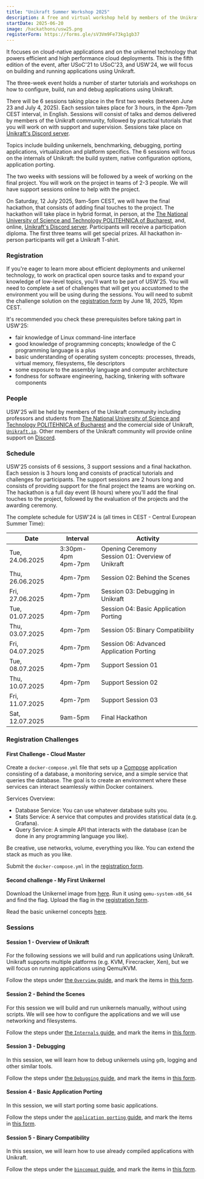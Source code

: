 ```yaml
---
title: "Unikraft Summer Workshop 2025"
description: A free and virtual workshop held by members of the Unikraft community this June 23 - July 12, 2025.
startDate: 2025-06-20
image: /hackathons/usw25.png
registerForm: https://forms.gle/sV3Vm9Fe73kg1gb37
---
```


It focuses on cloud-native applications and on the unikernel technology that powers efficient and high performance cloud deployments.
This is the fifth edition of the event, after USoC'21 to USoC'23, and USW'24, we will focus on building and running applications using Unikraft.

The three-week event holds a number of starter tutorials and workshops on how to configure, build, run and debug applications using Unikraft.

There will be 6 sessions taking place in the first two weeks (between June 23 and July 4, 2025).
Each session takes place for 3 hours, in the 4pm-7pm CEST interval, in English.
Sessions will consist of talks and demos delivered by members of the Unikraft community, followed by practical tutorials that you will work on with support and supervision.
Sessions take place on [Unikraft's Discord server](https://bit.ly/UnikraftDiscord).

Topics include building unikernels, benchmarking, debugging, porting applications, virtualization and platform specifics.
The 6 sessions will focus on the internals of Unikraft: the build system, native configuration options, application porting.

The two weeks with sessions will be followed by a week of working on the final project.
You will work on the project in teams of 2-3 people.
We will have support sessions online to help with the project.

On Saturday, 12 July 2025, 9am-5pm CEST, we will have the final hackathon, that consists of adding final touches to the project.
The hackathon will take place in hybrid format, in person, at the [The National University of Science and Technology POLITEHNICA of Bucharest](https://upb.ro/en/), and, online, [Unikraft's Discord server](https://bit.ly/UnikraftDiscord).
Participants will receive a participation diploma.
The first three teams will get special prizes.
All hackathon in-person participants will get a Unikraft T-shirt.

### Registration

If you're eager to learn more about efficient deployments and unikernel technology, to work on practical open source tasks and to expand your knowledge of low-level topics, you'll want to be part of USW'25.
You will need to complete a set of challenges that will get you accustomed to the environment you will be using during the sessions.
You will need to submit the challenge solution on the [registration form](https://forms.gle/8rMpU6Z48cadXxyn9) by June 18, 2025, 10pm CEST.

It's recommended you check these prerequisites before taking part in USW'25:

* fair knowledge of Linux command-line interface
* good knowledge of programming concepts;
  knowledge of the C programming language is a plus
* basic understanding of operating system concepts: processes, threads, virtual memory, filesystems, file descriptors
* some exposure to the assembly language and computer architecture
* fondness for software engineering, hacking, tinkering with software components

### People

USW'25 will be held by members of the Unikraft community including professors and students from [The National University of Science and Technology POLITEHNICA of Bucharest](https://upb.ro/) and the comercial side of Unikraft, [`Unikraft.io`](https://unikraft.io/).
Other members of the Unikraft community will provide online support on [Discord](https://bit.ly/UnikraftDiscord).

### Schedule

USW'25 consists of 6 sessions, 3 support sessions and a final hackathon.
Each session is 3 hours long and consists of practical tutorials and challenges for participants.
The support sessions are 2 hours long and consists of providing support for the final project the teams are working on.
The hackathon is a full day event (8 hours) where you'll add the final touches to the project, followed by the evaluation of the projects and the awarding ceremony.

The complete schedule for USW'24 is (all times in CEST - Central European Summer Time):

| Date | Interval | Activity |
|------|----------|----------|
| Tue, 24.06.2025 | 3:30pm-4pm<br/> 4pm-7pm| Opening Ceremony<br/> Session 01: Overview of Unikraft |
| Thu, 26.06.2025 | 4pm-7pm | Session 02: Behind the Scenes |
| Fri, 27.06.2025 | 4pm-7pm | Session 03: Debugging in Unikraft |
| Tue, 01.07.2025 | 4pm-7pm | Session 04: Basic Application Porting |
| Thu, 03.07.2025 | 4pm-7pm | Session 05: Binary Compatibility |
| Fri, 04.07.2025 | 4pm-7pm | Session 06: Advanced Application Porting |
| Tue, 08.07.2025 | 4pm-7pm | Support Session 01 |
| Thu, 10.07.2025 | 4pm-7pm | Support Session 02 |
| Fri, 11.07.2025 | 4pm-7pm | Support Session 03 |
| Sat, 12.07.2025 | 9am-5pm | Final Hackathon |

### Registration Challenges

#### First Challenge - Cloud Master

Create a `docker-compose.yml` file that sets up a [Compose](https://docs.docker.com/compose/) application consisting of a database, a monitoring service, and a simple service that queries the database.
The goal is to create an environment where these services can interact seamlessly within Docker containers.

Services Overview:

* Database Service: You can use whatever database suits you.
* Stats Service: A service that computes and provides statistical data (e.g. Grafana).
* Query Service: A simple API that interacts with the database (can be done in any programming language you like).

Be creative, use networks, volume, everything you like.
You can extend the stack as much as you like.

Submit the `docker-compose.yml` in the [registration form](https://forms.gle/sV3Vm9Fe73kg1gb37).

#### Second challenge - My First Unikernel

Download the Unikernel image from [here](https://github.com/unikraft-upb/USoC23-registration/raw/add-challenges/03-my-first-unikernel/my-first-unikernel_kvm-x86_64).
Run it using `qemu-system-x86_64` and find the flag.
Upload the flag in the [registration form](https://forms.gle/sV3Vm9Fe73kg1gb37).

Read the basic unikernel concepts [here](https://unikraft.org/docs/concepts).

### Sessions

#### Session 1 - Overview of Unikraft

For the following sessions we will build and run applications using Unikraft.
Unikraft supports multiple platforms (e.g. KVM, Firecracker, Xen), but we will focus on running applications using Qemu/KVM.

Follow the steps under [the `Overview` guide](/guides/overview), and mark the items in [this form](https://forms.gle/Du11pP2mgEjuYtj39).

#### Session 2 - Behind the Scenes

For this session we will build and run unikernels manually, without using scripts.
We will see how to configure the applications and we will use networking and filesystems.

Follow the steps under [the `Internals` guide](/guides/internals), and mark the items in [this form](https://forms.gle/7VK5MQS1BbrM9oYNA).

#### Session 3 - Debugging

In this session, we will learn how to debug unikernels using `gdb`, logging and other similar tools.

Follow the steps under [the `Debugging` guide](/guides/debugging), and mark the items in [this form](https://forms.gle/rm3JjY523HFwPQ4p6).

#### Session 4 - Basic Application Porting

In this session, we will start porting some basic applications.

Follow the steps under the [`application porting` guide](/guides/basic-porting), and mark the items in [this form](https://forms.gle/KpFQyeGAg2isCTfx7).

#### Session 5 - Binary Compatibility

In this session, we will learn how to use already compiled applications with Unikraft.

Follow the steps under the [`bincompat` guide](/guides/bincompat), and mark the items in [this form](https://forms.gle/mFrCXU3gp1PAq7Au8).
